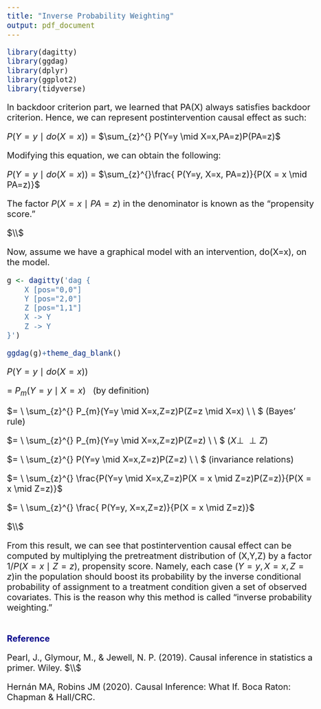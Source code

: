 ```yaml
---
title: "Inverse Probability Weighting"
output: pdf_document
---
```


<style type="text/css">

body{
   font-size: 20px;
}

h1.title {
  font-size: 25px;
  color: DarkRed;
}

h1 { /* Header 1 */
  font-size: 20px;
  color: DarkBlue;
}

</style>

```r
library(dagitty)
library(ggdag)
library(dplyr)
library(ggplot2)
library(tidyverse)
```

In backdoor criterion part, we learned that PA(X) always satisfies backdoor criterion. Hence, we can represent postintervention causal effect as such:

$P(Y=y \mid do(X=x))$ = $\sum_{z}^{} P(Y=y \mid X=x,PA=z)P(PA=z)$

Modifying this equation, we can obtain the following:

$P(Y=y \mid do(X=x))$ = $\sum_{z}^{}\frac{ P(Y=y, X=x, PA=z)}{P(X = x \mid PA=z)}$

The factor ${P(X = x \mid PA=z)}$ in the denominator is known as the "propensity score."

$\\$

Now, assume we have a graphical model with an intervention, do(X=x), on the model. 


```r
g <- dagitty('dag {
    X [pos="0,0"]
    Y [pos="2,0"]
    Z [pos="1,1"]
    X -> Y 
    Z -> Y
}')

ggdag(g)+theme_dag_blank()
```


$P(Y=y \mid do(X=x))$ 

$= \ P_{m}(Y=y \mid X=x) \ \ $ (by definition) 

$= \ \sum_{z}^{} P_{m}(Y=y \mid X=x,Z=z)P(Z=z \mid X=x) \ \ $ (Bayes' rule)

$= \ \sum_{z}^{} P_{m}(Y=y \mid X=x,Z=z)P(Z=z) \ \ $ ($X \perp\!\!\!\perp Z$)

$= \ \sum_{z}^{} P(Y=y \mid X=x,Z=z)P(Z=z) \ \ $ (invariance relations)

$= \ \sum_{z}^{} \frac{P(Y=y \mid X=x,Z=z)P(X = x \mid Z=z)P(Z=z)}{P(X = x \mid Z=z)}$

$= \ \sum_{z}^{} \frac{ P(Y=y, X=x,Z=z)}{P(X = x \mid Z=z)}$

$\\$

From this result, we can see that postintervention causal effect can be computed by multiplying the pretreatment distribution of (X,Y,Z) by a factor $1/P(X = x \mid Z=z)$, propensity score. Namely, each case $(Y=y, X=x, Z=z)$in the population should boost its probability by the inverse conditional probability of assignment to a treatment condition given a set of observed covariates. This is the reason why this method is called "inverse probability weighting."

```r

```


\newpage

\newpage

# Reference

Pearl, J., Glymour, M., &amp; Jewell, N. P. (2019). Causal inference in statistics a primer. Wiley. 
$\\$

Hernán MA, Robins JM (2020). Causal Inference: What If. Boca Raton: Chapman & Hall/CRC.
